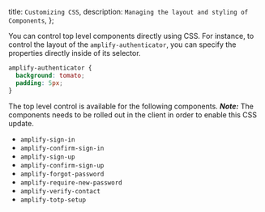   title: `Customizing CSS`,
  description: `Managing the layout and styling of Components`,
};

You can control top level components directly using CSS. For instance, to control the layout of the `amplify-authenticator`, you can specify the properties directly inside of its selector.

```css
amplify-authenticator {
  background: tomato;
  padding: 5px;
}
```

The top level control is available for the following components. _**Note:**_ The components needs to be rolled out in the client in order to enable this CSS update.

- `amplify-sign-in`
- `amplify-confirm-sign-in`
- `amplify-sign-up`
- `amplify-confirm-sign-up`
- `amplify-forgot-password`
- `amplify-require-new-password`
- `amplify-verify-contact`
- `amplify-totp-setup`
